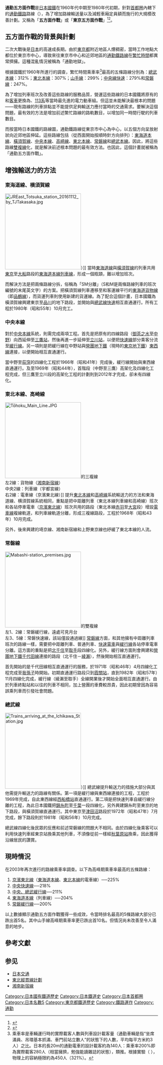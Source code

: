 {{japanese|japanese=通勤五方面作戦|kana=つうきんごほうめんさくせん|romaji=Tsūkin Gohōmen Sakusen}}

'''通勤五方面作戰'''是[[日本國有鐵道|日本國鐵]]在1960年代中期至1980年代初期，針對[[首都圈_(日本)|首都圈]]內轄下的[[通勤鐵路|通勤鐵路]]路線（{{link-ja|國電 (鐵路)|国電|國電}}），為了增加路線輸送量以及減輕車廂定員額而施行的大規模改善計劃。又稱為「'''五方面作戰'''」或「'''東京五方面作戰'''」<ref name="RP201307 別冊">{{Cite journal|author=佐藤信之編 |date=2013-7 |title=Ⅰ 総論 鉄道プロジェクトの制度 第1章 戦後の都市鉄道整備の概要 2.相次ぐ大規模投資－昭和40年代 |journal=鉄道ピクトリアル 東京圏都市鉄道プロジェクト |volume=2013年7月号別冊 |pages=11 - 12|publisher=電気車研究会}}</ref><ref name="RP943">{{Cite journal|author=山田亮 |date=2018-3 |title=横須賀線と総武快速線－通勤5方面作戦がもたらした異なる沿線文化同士の直通運転－ 難航する東海道線複線化 |journal=鉄道ピクトリアル 【特集】　横須賀・総武快速線 |volume=2018年3月号　|pages=13 - 14 |publisher=電気車研究会}}</ref>。

==五方面作戰的背景與計劃== 
二次大戰後是[[日本|日本]]的高速成長期。由於[[東京都|東京都]]附近地區人煙稠密，當時工作地點大都位於東京市中心，導致來往東京市中心和近郊地區的[[通勤鐵路線|通勤鐵路線]]在[[繁忙時間|繁忙時間]]都異常擠擁。這種混亂情況被稱為「通勤地獄」。

根據國鐵於1960年所進行的調查，繁忙時間乘車率<ref>乘車率是車輛運行時的實際載客人數與列車設計載客量（通勤車輛是指“坐席滿員、吊環基本抓滿、車門前站立數人”的狀態下的人數，平均每平方米約3人）之比。日本的長20m的通勤電車的設計載客約為140人：乘車率200%即為實際載客280人（相當擁擠，勉強能讀雜誌的狀態），類推。根據實驗（ {{cite web |url=http://www.ntv.co.jp/megaten/library/date/98/4/0419.html |title=存档副本 |accessdate=2013-11-01 |deadurl=yes |archiveurl=https://web.archive.org/web/20131103232202/http://www.ntv.co.jp/megaten/library/date/98/4/0419.html |archivedate=2013-11-03 }} ），物理上的容納極限約為450人（321%）。</ref>最高的五條路線分別為：[[總武本線|總武本線]]：312%；[[東北本線|東北本線]]：307%；[[山手線|山手線]]：299%；[[中央線快速|中央線快速]]：279%和[[常磐線|常磐線]]：247%。

為了增加列車班次及改善這些路線的服務品質，營運這些路線的日本國鐵將原有的{{link-ja|日本國鐵72系電力動車組|国鉄72系電車|72系電力動車組}}和[[客車|客車]]更換為{{link-ja|日本國鐵101系電力動車組|国鉄101系電車|101系}}、[[日本國鐵113系電力動車組|113系]]等當時最先進的電力動車組。但這並未能解決最根本的問題——現有路線的列車排點並不能提供足夠輸送力應付當時的交通需求。要解決這個問題，最有效的方法是增加前述繁忙路線的路軌數目，以增加同一時間行駛的列車數目。

而按當時日本國鐵的路線圖，通勤鐵路線從東京市中心為中心，以五個方向呈放射狀向近郊地區伸延。這些路線包括（從西面開始按順時針方向排列）：[[東海道本線|東海道本線]]、[[橫須賀線|橫須賀線]]、[[中央本線|中央本線]]、[[高崎線|高崎線]]、[[東北本線|東北本線]]、[[常磐線|常磐線]]和[[總武本線|總武本線]]。因此，將這些路線[[四線鐵路|雙複線]]化，就是解決前述根本問題的最有效方法。也因此，這個計畫就被稱為「通勤五方面作戰」。

==增強輸送力的方法==
===東海道線、横須賀線===
[[File:JREast_Totsuka_station_20161112_by_TJTakasaka.jpg|250px]]）]]
當時[[東海道線_(JR東日本)|東海道線]]與[[橫須賀線|橫須賀線]]的列車共用[[東京站|東京]]至[[大船站|大船]]路段的[[東海道本線|東海道本線]][[電車線與列車線|列車線]]，形成一個瓶頸，難以增加班次。

而解決方法是把兩條路線分拆，俗稱為「SM分離」（S和M是兩條路線列車的班次編號的末尾英文字）的方案。把橫須賀線列車遷移至和客運線平行的[[東海道貨物線|東海道貨物線]]（即[[品鶴線|品鶴線]]），而貨運列車則使用新建的貨運線。為了配合這個計畫，日本國鐵為橫須賀線興建東京至[[品川站|品川]]的地下路段，並開始與[[總武線|總武線快速]]相互直通運行。所有工程於1980年（昭和55年）10月完工。

===中央本線===

對於[[中央本線|中央本線]]系統，則需完成兩項工程。首先是把原有的四線路段（[[御茶之水站|御茶之水]]至[[中野站_(東京都)|中野]]）向西延伸至[[三鷹站|三鷹站]]，然後再進一步延伸至[[立川站|立川站]]，以便把[[中央線快速|快速線]]部分乘客分流至[[中央、總武緩行線|緩行線]]。另一項則是把緩行線在中野站與[[帝都高速度交通營團|營團地下鐵]]（現時的[[東京地下鐵|東京地下鐵]]）[[東西線_(東京地下鐵)|東西線]]連接，以便開始相互直通運行。

當中野至[[荻窪站|荻窪]]的四線化工程於1966年（昭和41年）完成後，緩行線開始與東西線直通運行。及至1969年（昭和44年），首階段（中野至三鷹）高架化及四線化工程完成，但三鷹至立川段的高架化工程的計劃則到2012年才完成，卻未有四線化。

===東北本線、高崎線===
[[File:Tōhoku_Main_Line.JPG|250px]]的三複線<br />左2線：貨物線（[[湘南新宿線|湘南新宿線]]）<br />中央2線：列車線（宇都宮線）<br />右2線：電車線（京濱東北線）]]
提升[[東北本線|東北本線]]和[[高崎線|高崎線]]系統輸送力的方法和東海道線、横須賀線系統相同，重點是把中距離列車（東北本線列車線和高崎線）班次和各站停車電車（[[京濱東北線|京濱東北線]]）班次共用的路段（東北本線[[赤羽站|赤羽]]至[[大宮站_(埼玉縣)|大宮]]段）增設[[電車線與列車線|電車線]]複線軌道，和列車線軌道分離，形成三複線路段，工程於1968年（昭和43年）10月完成。

另外，後來興建的埼京線、湘南新宿線和上野東京線也紓緩了東北本線的人流。

===常磐線===
[[File:Mabashi-station_premises.jpg|250px]]的雙複線<br />左1、2線：常磐緩行線，遠處可見月台<br />左3、5線：常磐快速線，該站僅設通過線]]
[[常磐線|常磐線]]方面，和其他擁有中距離列車班次的路線一樣，需要把中距離列車、普通列車、[[常磐快速線|快速電車]]與[[常磐緩行線|緩行線]]各站停車電車分離。這方面的重點是把[[北千住站|北千住]]至[[取手站|取手]]段四線化。另外，緩行線方面則會興建和[[營團地下鐵|營團地下鐵]][[千代田線|千代田線]]連接的路段（北千住－[[綾瀨站|綾瀨]]），然後開始相互直通運行。

首先開始的是千代田線相互直通運行的服務，於1971年（昭和46年）4月四線化工程完成至[[我孫子站_(千葉縣)|我孫子]]時開始。初期直通運行路段只到[[霞關站_(東京都)|霞關站]]，直到1982年（昭和57年）11月四線化完成，緩行線（綾瀨至取手）全線開業後才開始全面相互直通運行。由於列車終點站和以往的列車不相同，加上營團的車費較昂貴，因此初期曾因為容易誤乘列車而引發社會問題。

===總武線===
[[File:Trains_arriving_at_the_Ichikawa_Station.jpg|250px]]）]]
總武線提升輸送力的措施大部分與其他需提升輸送力的路線有關係。第一項是緩行線與東西線連接的工程，工程於1969年完成，自此東西線經[[西船橋站|西船橋站]]直通運行。第二項是把快速列車自緩行線分離的工程，為此日本國鐵把[[錦糸町站|錦糸町]]至[[千葉站|千葉]]一段四線化，另外興建錦糸町至東京的地下路段，與橫須賀線直通運行。其中東京至[[津田沼站|津田沼]]路段於1972年（昭和47年）7月完成，餘下路段則於1981年（昭和56年）10月完成。

總武線四線化後民眾的反應和前述常磐線的問題大不相同。由於四線化後乘客可以利用快速列車經東京站換乘其他列車，不須像從前一樣經[[秋葉原站|秋葉原站]]換乘，因此獲得沿線居民的讚賞。

== 現時情況 ==
在2003年再次進行的路線乘車率調查。以下為高峰期乘車率最高的五條路線：
#[[京濱東北線|京濱東北線]]（[[東海道本線|東海道本線]]、[[東北本線|東北本線]]的電車線）──225%
#[[中央快速線|中央快速線]]──218%
#[[中央、總武緩行線|中央、總武緩行線]]──211%
#[[東海道本線|東海道本線]]（列車線）──204%
#[[常磐緩行線|常磐緩行線]]──200%

以上數據顯示通勤五方面作戰獲得一些成效，令當時排名最高的5條路線大部分已跌出首5名。其中山手線高峰期乘車率更已跌出首10名。但情況尚未改善至令人滿意的地步。

== 參考文獻 ==
<div class="references-small">
<references />
</div>

== 参见 ==
*[[日本交通|日本交通]]
*[[東北縱貫線計劃|東北縱貫線計劃]]
*[[湘南新宿線|湘南新宿線]]

{{日本國有鐵道}}
{{DEFAULTSORT:Tsikin Gohomen Sakusen}}
[[Category:日本國有鐵道歷史|Category:日本國有鐵道歷史]]
[[Category:日本鐵道史|Category:日本鐵道史]]
[[Category:日本首都圈|Category:日本首都圈]]
[[Category:日本名數5|Category:日本名數5]]
[[Category:東京都鐵道歷史|Category:東京都鐵道歷史]]
[[Category:鐵路運作|Category:鐵路運作]]
[[Category:通勤|Category:通勤]]